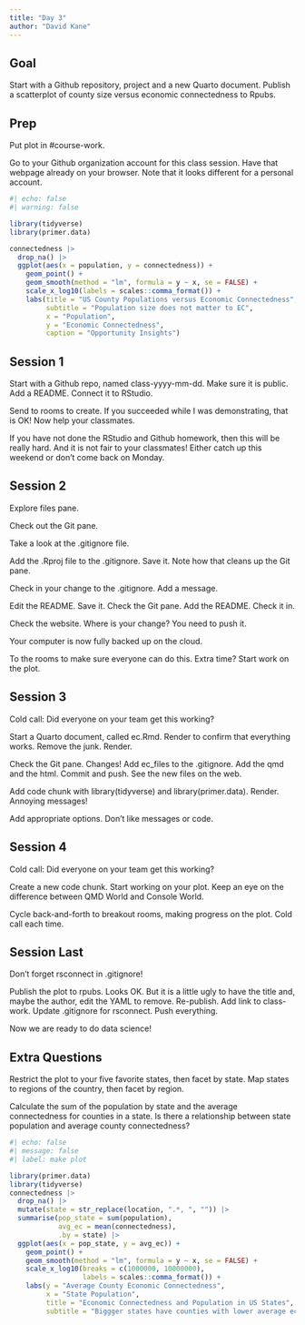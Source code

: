 ```yaml
---
title: "Day 3"
author: "David Kane"
---
```


## Goal

Start with a Github repository, project and a new Quarto document. Publish a scatterplot of county size versus economic connectedness to Rpubs.

## Prep 

Put plot in #course-work. 

Go to your Github organization account for this class session. Have that webpage already on your browser. Note that it looks different for a personal account.

```r
#| echo: false
#| warning: false

library(tidyverse)
library(primer.data)

connectedness |> 
  drop_na() |> 
  ggplot(aes(x = population, y = connectedness)) +
    geom_point() +
    geom_smooth(method = "lm", formula = y ~ x, se = FALSE) +
    scale_x_log10(labels = scales::comma_format()) +
    labs(title = "US County Populations versus Economic Connectedness",
         subtitle = "Population size does not matter to EC",
         x = "Population",
         y = "Economic Connectedness",
         caption = "Opportunity Insights")
```


## Session 1

Start with a Github repo, named class-yyyy-mm-dd. Make sure it is public. Add a README. Connect it to RStudio.  

Send to rooms to create. If you succeeded while I was demonstrating, that is OK! Now help your classmates.

If you have not done the RStudio and Github homework, then this will be really hard. And it is not fair to your classmates! Either catch up this weekend or don't come back on Monday.

## Session 2

Explore files pane. 

Check out the Git pane.

Take a look at the .gitignore file.

Add the .Rproj file to the .gitignore. Save it. Note how that cleans up the Git pane. 

Check in your change to the .gitignore. Add a message.

Edit the README. Save it. Check the Git pane. Add the README. Check it in.

Check the website. Where is your change? You need to push it.

Your computer is now fully backed up on the cloud. 

To the rooms to make sure everyone can do this. Extra time? Start work on the plot.

## Session 3

Cold call: Did everyone on your team get this working?

Start a Quarto document, called ec.Rmd. Render to confirm that everything works. Remove the junk. Render.

Check the Git pane. Changes! Add ec_files to the .gitignore. Add the qmd and the html. Commit and push. See the new files on the web.

Add code chunk with library(tidyverse) and library(primer.data). Render. Annoying messages! 

Add appropriate options. Don't like messages or code.


## Session 4

Cold call: Did everyone on your team get this working?

Create a new code chunk. Start working on your plot. Keep an eye on the difference between QMD World and Console World. 

Cycle back-and-forth to breakout rooms, making progress on the plot. Cold call each time.

## Session Last

Don't forget rsconnect in .gitignore!

Publish the plot to rpubs. Looks OK. But it is a little ugly to have the title and, maybe the author, edit the YAML to remove. Re-publish. Add link to class-work. Update .gitignore for rsconnect. Push everything.

Now we are ready to do data science!

## Extra Questions

Restrict the plot to your five favorite states, then facet by state.
Map states to regions of the country, then facet by region.

Calculate the sum of the population by state and the average connectedness for counties in a state. Is there a relationship between state population and average county connectedness?

```r
#| echo: false
#| message: false
#| label: make plot

library(primer.data)
library(tidyverse)
connectedness |> 
  drop_na() |> 
  mutate(state = str_replace(location, ".*, ", "")) |> 
  summarise(pop_state = sum(population),
            avg_ec = mean(connectedness),
            .by = state) |> 
  ggplot(aes(x = pop_state, y = avg_ec)) +
    geom_point() +
    geom_smooth(method = "lm", formula = y ~ x, se = FALSE) +
    scale_x_log10(breaks = c(1000000, 10000000),
                  labels = scales::comma_format()) +
    labs(y = "Average County Economic Connectedness",
         x = "State Population",
         title = "Economic Connectedness and Population in US States",
         subtitle = "Biggger states have counties with lower average economic connectedness.")
```

